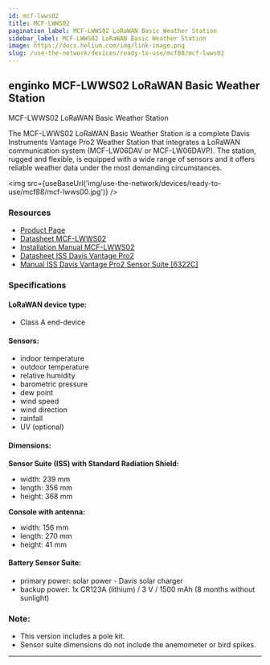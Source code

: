 ```yaml
---
id: mcf-lwws02
title: MCF-LWWS02
pagination_label: MCF-LWWS02 LoRaWAN Basic Weather Station
sidebar_label: MCF-LWWS02 LoRaWAN Basic Weather Station
image: https://docs.helium.com/img/link-image.png
slug: /use-the-network/devices/ready-to-use/mcf88/mcf-lwws02
---
```



## enginko MCF-LWWS02 LoRaWAN Basic Weather Station

MCF-LWWS02 LoRaWAN Basic Weather Station

The MCF-LWWS02 LoRaWAN Basic Weather Station is a complete Davis Instruments Vantage Pro2 Weather
Station that integrates a LoRaWAN communication system (MCF-LW06DAV or MCF-LW06DAVP). The station,
rugged and flexible, is equipped with a wide range of sensors and it offers reliable weather data
under the most demanding circumstances.

<img src={useBaseUrl('img/use-the-network/devices/ready-to-use/mcf88/mcf-lwws00.jpg')} />

### Resources

- [Product Page](https://enginko.com/en/solutions/weather-station-lorawan-mcf-lwws00/)
- [Datasheet MCF-LWWS02](https://enginko.com/wp-content/uploads/2020/09/enginko%C2%AE_datasheet_MCF-LWWS00-01-02-03_EN013W01.pdf)
- [Installation Manual MCF-LWWS02](https://www.enginko.com/support/doku.php?id=manual_mcf-lwws0x)
- [Datasheet ISS Davis Vantage Pro2](https://cdn.shopify.com/s/files/1/0515/5992/3873/files/6152_62_53_63_ss.pdf?v=1623783718)
- [Manual ISS Davis Vantage Pro2 Sensor Suite [6322C]](https://cdn.shopify.com/s/files/1/0515/5992/3873/files/07395-333_IM-6322C-6334.pdf)

### Specifications

#### LoRaWAN device type:

- Class A end-device

#### Sensors:

- indoor temperature
- outdoor temperature
- relative humidity
- barometric pressure
- dew point
- wind speed
- wind direction
- rainfall
- UV (optional)

#### Dimensions:

**Sensor Suite (ISS) with Standard Radiation Shield:**

- width: 239 mm
- length: 356 mm
- height: 368 mm

**Console with antenna:**

- width: 156 mm
- length: 270 mm
- height: 41 mm

#### Battery Sensor Suite:

- primary power: solar power - Davis solar charger
- backup power: 1x CR123A (lithium) / 3 V / 1500 mAh (8 months without sunlight)

### Note:

- This version includes a pole kit.
- Sensor suite dimensions do not include the anemometer or bird spikes.

---
